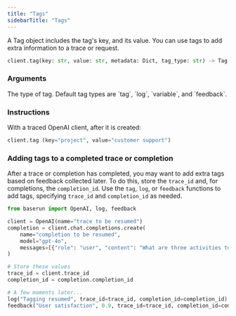 ```yaml
---
title: "Tags"
sidebarTitle: "Tags"
---
```


A Tag object includes the tag's key, and its value. You can use tags to add extra information to a trace or request.

```python
client.tag(key: str, value: str, metadata: Dict, tag_type: str) -> Tag:
```

### Arguments

<ParamField path="key" type="string" required />
<ParamField
  path="value"
  type="string/numeric/boolean/object/array"
  required
 />
<ParamField path="metadata" type="object" />
<ParamField path="tag_type" type="string">
  The type of tag. Default tag types are `tag`, `log`, `variable`, and
  `feedback`.
</ParamField>

### Instructions

With a traced OpenAI client, after it is created:

```python
client.tag (key="project", value="customer support")
```

### Adding tags to a completed trace or completion

After a trace or completion has completed, you may want to add extra tags based on feedback collected later. To do this, store the <code>trace_id</code> and, for completions, the <code>completion_id</code>. Use the <code>tag</code>, <code>log</code>, or <code>feedback</code> functions to add tags, specifying `trace_id` and `completion_id` as needed.

```python
from baserun import OpenAI, log, feedback

client = OpenAI(name="trace to be resumed")
completion = client.chat.completions.create(
    name="completion to be resumed",
    model="gpt-4o",
    messages=[{"role": "user", "content": "What are three activities to do in Paris?"}],
)

# Store these values
trace_id = client.trace_id
completion_id = completion.completion_id

# A few moments later...
log("Tagging resumed", trace_id=trace_id, completion_id=completion_id)
feedback("User satisfaction", 0.9, trace_id=trace_id, completion_id=completion_id)
```
